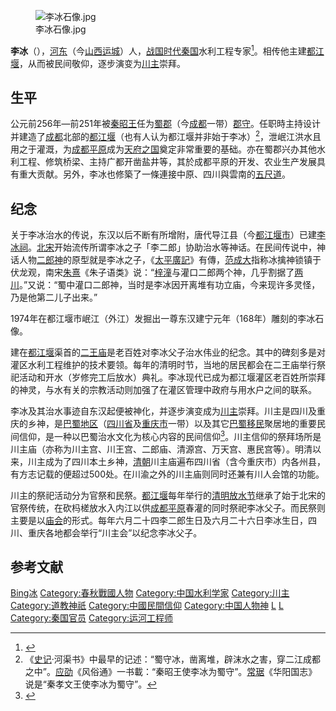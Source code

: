 {{Otheruses|subject=春秋战国人物|other=其它同名人物|李冰 (消歧义)}}
{{refimprove|time=2018-08-24T16:53:13+00:00}}
[[File:李冰石像.jpg|thumb]]

'''李冰'''（{{bd|？||？||catIdx=L李}}），[[河东|河东]]（今[[山西|山西]][[运城|运城]]）人，[[战国时代|战国时代]][[秦国|秦国]]水利工程专家<ref>{{Cite book|url=https://books.google.com.hk/books?id=bZ38DQAAQBAJ&pg=PT34&lpg=PT34&dq=%E5%85%AC%E5%85%83%E5%89%8D256%E5%B9%B4%E2%80%94%E5%89%8D251%E5%B9%B4%E8%A2%AB%E7%A7%A6%E6%98%AD%E7%8E%8B%E4%BB%BB%E4%B8%BA%E8%9C%80%E9%83%A1&source=bl&ots=TySYG7SaHI&sig=GAcQUwxHvx2WdRSc3FpRjEPMa2I&hl=zh-CN&sa=X&redir_esc=y#v=onepage&q&f=false|last=胡元斌|date=2017-01-26|publisher=崧博出版事業有限公司|language=zh|title=天府之国：蜀文化的特色与形态|access-date=2018-10-25|archive-date=2021-03-10|archive-url=https://web.archive.org/web/20210310222519/https://books.google.com.hk/books?id=bZ38DQAAQBAJ&pg=PT34&lpg=PT34&dq=%E5%85%AC%E5%85%83%E5%89%8D256%E5%B9%B4%E2%80%94%E5%89%8D251%E5%B9%B4%E8%A2%AB%E7%A7%A6%E6%98%AD%E7%8E%8B%E4%BB%BB%E4%B8%BA%E8%9C%80%E9%83%A1&source=bl&ots=TySYG7SaHI&sig=GAcQUwxHvx2WdRSc3FpRjEPMa2I&hl=zh-CN&sa=X&redir_esc=y#v=onepage&q&f=false|dead-url=no}}</ref>。相传他主建[[都江堰|都江堰]]，从而被民间敬仰，逐步演变为[[川主|川主]]崇拜。

== 生平 ==
公元前256年—前251年被[[秦昭王|秦昭王]]任为[[蜀郡|蜀郡]]（今[[成都|成都]]一带）[[郡守|郡守]]。任职時主持设计并建造了[[成都|成都]]北部的[[都江堰|都江堰]]（也有人认为都江堰并非始于李冰）<ref>《[[史记|史记]]·河渠书》中最早的记述：“蜀守冰，凿离堆，辟沫水之害，穿二江成都之中”。[[应劭|应劭]]《风俗通》一书載：“秦昭王使李冰为蜀守”。[[常琚|常琚]]《华阳国志》说是“秦孝文王使李冰为蜀守”。</ref>，泄岷江洪水且用之于灌溉，为[[成都平原|成都平原]]成为[[天府之国|天府之国]]奠定非常重要的基础。亦在蜀郡兴办其他水利工程、修筑桥梁、主持广都开凿盐井等，其於成都平原的开发、农业生产发展具有重大贡献。另外，李冰也修築了一條連接中原、四川與雲南的[[五尺道|五尺道]]。

== 纪念 ==
{{main|川主}}
关于李冰治水的传说，东汉以后不断有所增附，唐代导江县（今[[都江堰市|都江堰市]]）已建[[李冰祠|李冰祠]]。[[北宋|北宋]]开始流传所谓李冰之子「李二郎」协助治水等神话。在民间传说中，神话人物[[二郎神|二郎神]]的原型就是李冰之子，《[[太平廣記|太平廣記]]》有傳，[[范成大|范成大]]指称冰擒神锁镇于伏龙观，南宋[[朱熹|朱熹]]《朱子语类》说：“[[梓潼神|梓潼]]与灌口二郎两个神，几乎割据了[[四川|两川]]。”又说：“蜀中灌口二郎神，当时是李冰因开离堆有功立庙，今来现许多灵怪，乃是他第二儿子出来。”

1974年在都江堰市岷江（外江）发掘出一尊东汉建宁元年（168年）雕刻的李冰石像。

建在[[都江堰|都江堰]]渠首的[[二王庙|二王庙]]是老百姓对李冰父子治水伟业的纪念。其中的碑刻多是对灌区水利工程维护的技术要领。每年的清明时节，当地的居民都会在二王庙举行祭祀活动和开水（岁修完工后放水）典礼。李冰现代已成为都江堰灌区老百姓所崇拜的神灵，与水有关的宗教活动则加强了在灌区管理中政府与用水户之间的联系。

李冰及其治水事迹自东汉起便被神化，并逐步演变成为[[川主|川主]]崇拜。川主是四川及重庆的乡神，是[[巴蜀|巴蜀地区]]（[[四川省|四川省]]及[[重庆市|重庆市]]一带）以及其它[[巴蜀民系|巴蜀移民]]聚居地的重要民间信仰，是一种以巴蜀治水文化为核心内容的民间信仰<ref name="明清以来四川地区川主信仰的时空分布研究">{{cite  book|author=付玉强|title=明清以来四川地区川主信仰的时空分布研究|pages=20-21|date=2011年5月}}</ref>。川主信仰的祭拜场所是川主庙（亦称为川主宫、川王宫、二郎庙、清源宫、万天宫、惠民宫等）。明清以来，川主成为了四川本土乡神，[[清朝|清朝]]川主庙遍布四川省（含今重庆市）内各州县，有方志记载的便超过500处。在川渝之外的川主庙则同时还兼有川人会馆的功能。

川主的祭祀活动分为官祭和民祭。[[都江堰|都江堰]]每年举行的[[清明放水节|清明放水节]]继承了始于北宋的官祭传统，在砍杩槎放水入内江以供[[成都平原|成都平原]]春灌的同时祭祀李冰父子。而民祭则主要是以[[庙会|庙会]]的形式。每年六月二十四李二郎生日及六月二十六日李冰生日，四川、重庆各地都会举行“川主会”以纪念李冰父子。

== 参考文献 ==
{{Reflist}}

{{Authority control}}
{{DEFAULTSORT:Li李}}
[[Category:李姓|Bing冰]]
[[Category:春秋戰國人物|Category:春秋戰國人物]]
[[Category:中国水利学家|Category:中国水利学家]]
[[Category:川主|Category:川主]]
[[Category:道教神祇|Category:道教神祇]]
[[Category:中國民間信仰|Category:中國民間信仰]]
[[Category:中国人物神|Category:中国人物神]]
[[Category:水神|L]]
[[Category:農耕神|L]]
[[Category:秦国官员|Category:秦国官员]]
[[Category:运河工程师|Category:运河工程师]]